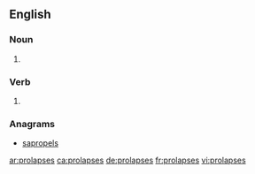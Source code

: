 ==English==

===Noun===
{{head|en|noun plural form}}

# {{plural of|prolapse|lang=en}}

===Verb===
{{head|en|verb form}}

# {{en-third-person singular of|prolapse}}

===Anagrams===
* [[sapropels#English|sapropels]]

[[ar:prolapses]]
[[ca:prolapses]]
[[de:prolapses]]
[[fr:prolapses]]
[[vi:prolapses]]